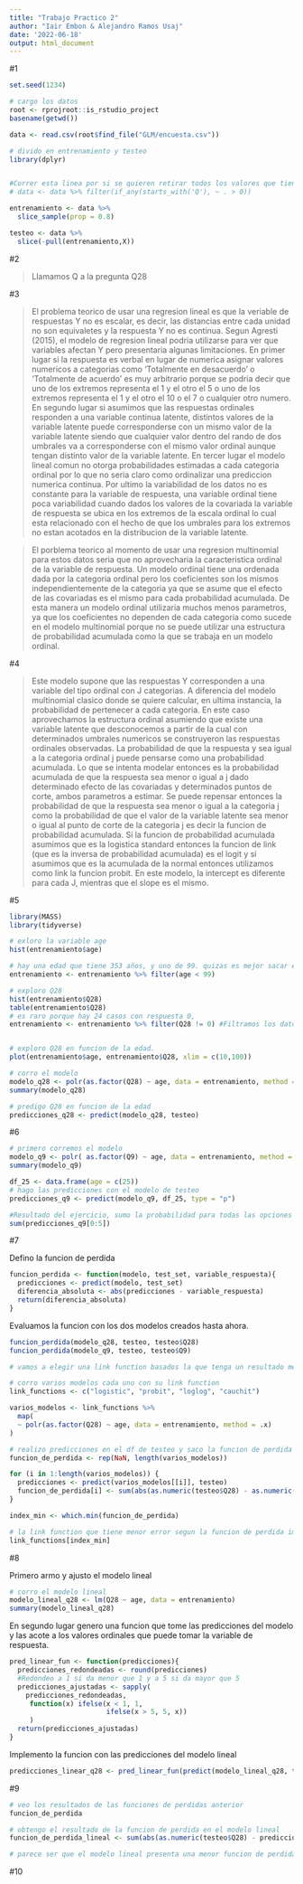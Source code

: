 ```yaml
---
title: "Trabajo Practico 2"
author: "Iair Embon & Alejandro Ramos Usaj"
date: '2022-06-18'
output: html_document
---
```



#1 

```r
set.seed(1234)

# cargo los datos
root <- rprojroot::is_rstudio_project
basename(getwd())

data <- read.csv(root$find_file("GLM/encuesta.csv"))

# divido en entrenamiento y testeo 
library(dplyr)


#Correr esta linea por si se quieren retirar todos los valores que tienen 0 para las columnas que corresponden a una pregunta
# data <- data %>% filter(if_any(starts_with('Q'), ~ . > 0)) 

entrenamiento <- data %>%
  slice_sample(prop = 0.8)

testeo <- data %>%
  slice(-pull(entrenamiento,X))

```

#2 

>Llamamos Q a la pregunta Q28

#3

>El problema teorico de usar una regresion lineal es que la veriable de respuestas Y no es escalar, es decir, las distancias entre cada unidad no son equivaletes y la respuesta Y no es continua. 
Segun Agresti (2015), el modelo de regresion lineal podria utilizarse para ver que variables afectan Y pero presentaria algunas limitaciones. En primer lugar si la respuesta es verbal en lugar de numerica asignar valores numericos a categorias como 'Totalmente en desacuerdo' o 'Totalmente de acuerdo' es muy arbitrario porque se podria decir que uno de los extremos representa el 1 y el otro el 5 o uno de los extremos representa el 1 y el otro el 10 o el 7 o cualquier otro numero. En segundo lugar si asumimos que las respuestas ordinales responden a una variable continua latente, distintos valores de la variable latente puede corresponderse con un mismo valor de la variable latente siendo que cualquier valor dentro del rando de dos umbrales va a corresponderse con el mismo valor ordinal aunque tengan distinto valor de la variable latente. En tercer lugar el modelo lineal comun no otorga probabilidades estimadas a cada categoria ordinal por lo que no seria claro como ordinalizar una prediccion numerica continua. Por ultimo la variabilidad de los datos no es constante para la variable de respuesta, una variable ordinal tiene poca variabilidad cuando dados los valores de la covariada la variable de respuesta se ubica en los extremos de la escala ordinal lo cual esta relacionado con el hecho de que los umbrales para los extremos no estan acotados en la distribucion de la variable latente. 


>El porblema teorico al momento de usar una regresion multinomial para estos datos seria que no aprovecharia la caracteristica ordinal de la variable de respuesta. Un modelo ordinal tiene una ordenada dada por la categoria ordinal pero los coeficientes son los mismos independientemente de la categoria ya que se asume que el efecto de las covariadas es el mismo para cada probabilidad acumulada. De esta manera un modelo ordinal utilizaria muchos menos parametros, ya que los coeficientes no dependen de cada categoria como sucede en el modelo multinomial porque no se puede utilizar una estructura de probabilidad acumulada como la que se trabaja en un modelo ordinal. 

#4

>Este modelo supone que las respuestas Y corresponden a una variable del tipo ordinal con J categorias. A diferencia del modelo multinomial clasico donde se quiere calcular, en ultima instancia, la probabilidad de pertenecer a cada categoria. En este caso aprovechamos la estructura ordinal asumiendo que existe una variable latente que desconocemos a partir de la cual con determinados umbrales numericos se construyeron las respuestas ordinales observadas. La probabilidad de que la respuesta y sea igual a la categoria ordinal j puede pensarse como una probabilidad acumulada. Lo que se intenta modelar entonces es la probabilidad acumulada de que la respuesta sea menor o igual a j dado determinado efecto de las covariadas y determinados puntos de corte, ambos parametros a estimar. Se puede repensar entonces la probabilidad de que la respuesta sea menor o igual a la categoria j como la probabilidad de que el valor de la variable latente sea menor o igual al punto de corte de la categoria j es decir la funcion de probabilidad acumulada. Si la funcion de probabilidad acumulada asumimos que es la logistica standard entonces la funcion de link (que es la inversa de probabilidad acumulada) es el logit y si asumimos que es la acumulada de la normal entonces utilizamos como link la funcion probit. En este modelo, la intercept es diferente para cada J, mientras que el slope es el mismo.

#5

```r
library(MASS)
library(tidyverse)

# exloro la variable age
hist(entrenamiento$age)

# hay una edad que tiene 353 años, y uno de 99. quizas es mejor sacar esos dos
entrenamiento <- entrenamiento %>% filter(age < 99)

# exploro Q28
hist(entrenamiento$Q28)
table(entrenamiento$Q28)
# es raro porque hay 24 casos con respuesta 0,
entrenamiento <- entrenamiento %>% filter(Q28 != 0) #Filtramos los datos con valor de respuesta 0


# exploro Q28 en funcion de la edad.
plot(entrenamiento$age, entrenamiento$Q28, xlim = c(10,100))

# corro el modelo
modelo_q28 <- polr(as.factor(Q28) ~ age, data = entrenamiento, method = "logistic")
summary(modelo_q28)

# predigo Q28 en funcion de la edad
predicciones_q28 <- predict(modelo_q28, testeo)
```

#6

```r
# primero corremos el modelo
modelo_q9 <- polr( as.factor(Q9) ~ age, data = entrenamiento, method = "logistic")
summary(modelo_q9)

df_25 <- data.frame(age = c(25))
# hago las predicciones con el modelo de testeo
predicciones_q9 <- predict(modelo_q9, df_25, type = "p")

#Resultado del ejercicio, sumo la probabilidad para todas las opciones menores o iguales a 4
sum(predicciones_q9[0:5])
```


#7

Defino la funcion de perdida

```r
funcion_perdida <- function(modelo, test_set, variable_respuesta){
  predicciones <- predict(modelo, test_set)
  diferencia_absoluta <- abs(predicciones - variable_respuesta)
  return(diferencia_absoluta)
}
```

Evaluamos la funcion con los dos modelos creados hasta ahora.

```r
funcion_perdida(modelo_q28, testeo, testeo$Q28)
funcion_perdida(modelo_q9, testeo, testeo$Q9)
```



```r
# vamos a elegir una link function basados la que tenga un resultado menor en la funcion de perdida

# corro varios modelos cada uno con su link function
link_functions <- c("logistic", "probit", "loglog", "cauchit")

varios_modelos <- link_functions %>%
  map(
  ~ polr(as.factor(Q28) ~ age, data = entrenamiento, method = .x)
)

# realizo predicciones en el df de testeo y saco la funcion de perdida del ejercicio 7
funcion_de_perdida <- rep(NaN, length(varios_modelos))

for (i in 1:length(varios_modelos)) {
  predicciones <- predict(varios_modelos[[i]], testeo)
  funcion_de_perdida[i] <- sum(abs(as.numeric(testeo$Q28) - as.numeric(predicciones)))/nrow(testeo)
}

index_min <- which.min(funcion_de_perdida)

# la link function que tiene menor error segun la funcion de perdida implementada es:
link_functions[index_min]
```

#8

Primero armo y ajusto el modelo lineal

```r
# corro el modelo lineal
modelo_lineal_q28 <- lm(Q28 ~ age, data = entrenamiento)
summary(modelo_lineal_q28)
```


En segundo lugar genero una funcion que tome las predicciones del modelo y las acote a los valores ordinales que puede tomar la variable de respuesta.

```r
pred_linear_fun <- function(predicciones){
  predicciones_redondeadas <- round(predicciones)
  #Redondeo a 1 si da menor que 1 y a 5 si da mayor que 5
  predicciones_ajustadas <- sapply(
    predicciones_redondeadas,
     function(x) ifelse(x < 1, 1, 
                        ifelse(x > 5, 5, x))
     )
  return(predicciones_ajustadas)
}
```

Implemento la funcion con las predicciones del modelo lineal

```r
predicciones_linear_q28 <- pred_linear_fun(predict(modelo_lineal_q28, testeo))
```

#9

```r
# veo los resultados de las funciones de perdidas anterior
funcion_de_perdida

# obtengo el resultado de la funcion de perdida en el modelo lineal
funcion_de_perdida_lineal <- sum(abs(as.numeric(testeo$Q28) - predicciones))/nrow(testeo)

# parece ser que el modelo lineal presenta una menor funcion de perdida que el modelo de regresion ordinal con cualquiera de sus 4 link functions. Por lo que se prefiere el modelo de regresion lineal para estos datos.
```

#10

```r


```










